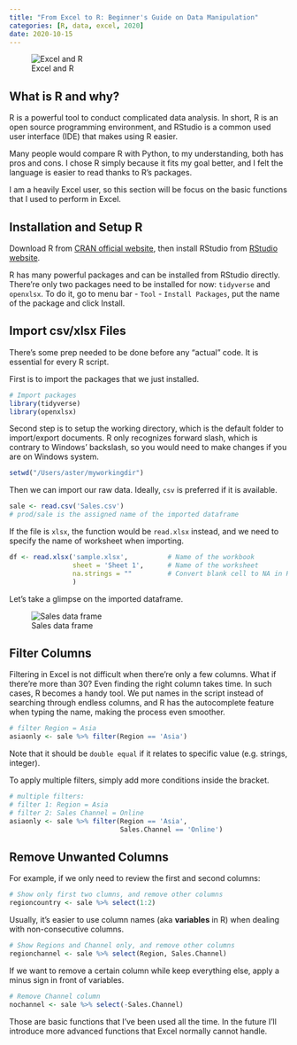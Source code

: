 ```yaml
---
title: "From Excel to R: Beginner's Guide on Data Manipulation"
categories: [R, data, excel, 2020]
date: 2020-10-15
---
```


![Excel and R](thumb.png)

## What is R and why?

R is a powerful tool to conduct complicated data analysis. In short, R is an open source programming environment, and RStudio is a common used user interface (IDE) that makes using R easier.

Many people would compare R with Python, to my understanding, both has pros and cons. I chose R simply because it fits my goal better, and I felt the language is easier to read thanks to R's packages.

I am a heavily Excel user, so this section will be focus on the basic functions that I used to perform in Excel.

## Installation and Setup R

Download R from [CRAN official website](https://cloud.r-project.org), then install RStudio from [RStudio website](https://rstudio.com/products/rstudio/).

R has many powerful packages and can be installed from RStudio directly. There're only two packages need to be installed for now: `tidyverse` and `openxlsx`. To do it, go to menu bar - `Tool` - `Install Packages`, put the name of the package and click Install.

## Import csv/xlsx Files

There's some prep needed to be done before any "actual" code. It is essential for every R script.

First is to import the packages that we just installed.

```r
# Import packages
library(tidyverse)
library(openxlsx)
```

Second step is to setup the working directory, which is the default folder to import/export documents. R only recognizes forward slash, which is contrary to Windows' backslash, so you would need to make changes if you are on Windows system.

```r
setwd("/Users/aster/myworkingdir")
```

Then we can import our raw data. Ideally, `csv` is preferred if it is available.

```r
sale <- read.csv('Sales.csv')
# prod/sale is the assigned name of the imported dataframe
```

If the file is `xlsx`, the function would be `read.xlsx` instead, and we need to specify the name of worksheet when importing.

```r
df <- read.xlsx('sample.xlsx',          # Name of the workbook
                sheet = 'Sheet 1',      # Name of the worksheet
                na.strings = ""         # Convert blank cell to NA in R
                )
```

Let's take a glimpse on the imported dataframe.

![Sales data frame](sale_head.png)

## Filter Columns

Filtering in Excel is not difficult when there're only a few columns. What if there're more than 30? Even finding the right column takes time. In such cases, R becomes a handy tool. We put names in the script instead of searching through endless columns, and R has the autocomplete feature when typing the name, making the process even smoother.

```r
# filter Region = Asia
asiaonly <- sale %>% filter(Region == 'Asia')
```

Note that it should be `double equal` if it relates to specific value (e.g. strings, integer).

To apply multiple filters, simply add more conditions inside the bracket.

```r
# multiple filters:
# filter 1: Region = Asia
# filter 2: Sales Channel = Online
asiaonly <- sale %>% filter(Region == 'Asia',
                            Sales.Channel == 'Online')
```

## Remove Unwanted Columns

For example, if we only need to review the first and second columns:

```r
# Show only first two clumns, and remove other columns
regioncountry <- sale %>% select(1:2)
```

Usually, it's easier to use column names (aka **variables** in R) when dealing with non-consecutive columns.

```r
# Show Regions and Channel only, and remove other columns
regionchannel <- sale %>% select(Region, Sales.Channel)
```

If we want to remove a certain column while keep everything else, apply a minus sign in front of variables.

```r
# Remove Channel column
nochannel <- sale %>% select(-Sales.Channel)
```

Those are basic functions that I've been used all the time. In the future I'll introduce more advanced functions that Excel normally cannot handle.
